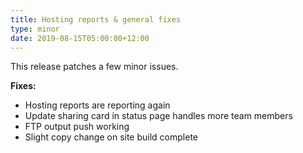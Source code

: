 ```yaml
---
title: Hosting reports & general fixes
type: minor
date: 2019-08-15T05:00:00+12:00
---
```


This release patches a few minor issues.

**Fixes:**

* Hosting reports are reporting again
* Update sharing card in status page handles more team members
* FTP output push working
* Slight copy change on site build complete